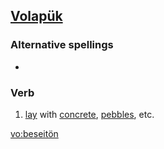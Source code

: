 ==[[Volapük]]==

===Alternative spellings===
*{{l|vo|beseitoyn}}

===Verb===
{{infl|vo|verb}}

# [[lay]] with [[concrete]], [[pebbles]], etc.

[[vo:beseitön]]